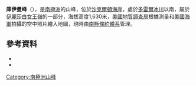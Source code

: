 {{coord|82|43|S|162|49|E|source:GNIS|display=title}}

'''庫伊曼峰'''（{{lang-en|Kooyman Peak}}），是[[南極洲|南極洲]]的山峰，位於[[沙克爾頓海岸|沙克爾頓海岸]]，處於[[多雷爾冰川|多雷爾冰川]]以南，屬於[[伊麗莎白女王嶺|伊麗莎白女王嶺]]的一部分，海拔高度1,630米，[[美國地質調查局|美國地質調查局]]根據測量和[[美國海軍|美國海軍]]拍攝的空中照片繪入地圖，現時由[[南極條約體系|南極條約體系]]管理。

==參考資料==
*{{cite gnis | type = antarid | id = 8156| name = Kooyman Peak | accessdate = 2013-05-14}}
*{{usgs-gazetteer|id=8156}}

{{DEFAULTSORT:Kooyman Peak}}
[[Category:南極洲山峰|Category:南極洲山峰]]


{{ShackletonCoast-geo-stub}}